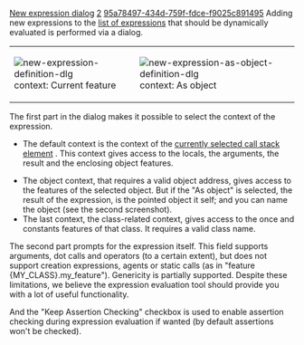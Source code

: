 [[Property:title|New expression dialog]]
[[Property:weight|2]]
[[Property:uuid|95a78497-434d-759f-fdce-f9025c891495]]
Adding new expressions to the [[Evaluation tool or Watch tool|list of expressions]]  that should be dynamically evaluated is performed via a dialog. 

<center>
{| 
|- 
|   [[Image:new-expression-definition-dlg]]  <br/>
context: Current feature 
|   [[Image:new-expression-as-object-definition-dlg]]  <br/>
context: As object 
|}
</center>

The first part in the dialog makes it possible to select the context of the expression. 
*  The default context is the context of the [[Information relative to a stack element|currently selected call stack element]] . This context gives access to the locals, the arguments, the result and the enclosing object features. <br/>

*  The object context, that requires a valid object address, gives access to the features of the selected object. But if the "As object" is selected, the result of the expression, is the pointed object it self; and you can name the object (see the second screenshot). 
*  The last context, the class-related context, gives access to the once and constants features of that class. It requires a valid class name. 


The second part prompts for the expression itself. This field supports arguments, dot calls and operators (to a certain extent), but does not support creation expressions, agents or static calls (as in "feature {<eiffel>MY_CLASS</eiffel>}.<eiffel>my_feature</eiffel>"). Genericity is partially supported. Despite these limitations, we believe the expression evaluation tool should provide you with a lot of useful functionality.

And the "Keep Assertion Checking" checkbox is used to enable assertion checking during expression evaluation if wanted (by default assertions won't be checked).




